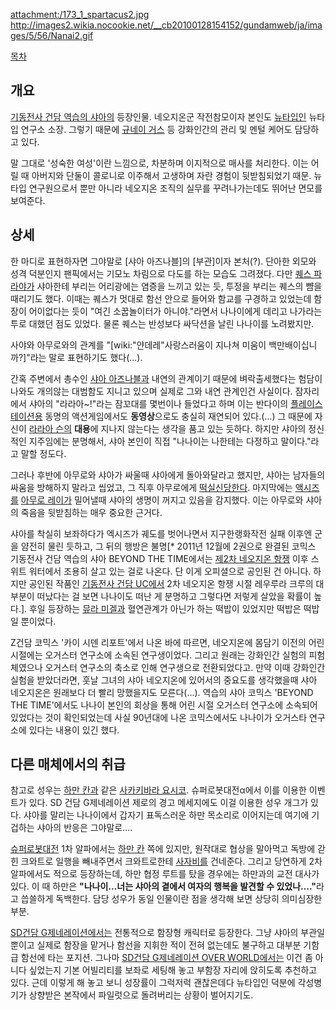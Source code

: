 attachment:/173_1_spartacus2.jpg
http://images2.wikia.nocookie.net/__cb20100128154152/gundamweb/ja/images/5/56/Nanai2.gif

[[목차]]
== 개요 ==
[[기동전사 건담 역습의 샤아]]의 등장인물. 네오지온군 작전참모이자 본인도 [[뉴타입]]인 뉴타입 연구소 소장. 그렇기 때문에 [[규네이 거스]] 등 강화인간의 관리 및 멘털 케어도 담당하고 있다.

말 그대로 '성숙한 여성'이란 느낌으로, 차분하며 이지적으로 매사를 처리한다. 이는 어릴 때 아버지와 단둘이 콜로니로 이주해서 고생하며 자란 경험이 뒷받침되었기 때문. 뉴타입 연구원으로서 뿐만 아니라 네오지온 조직의 실무를 꾸려나가는데도 뛰어난 면모를 보여준다. 


== 상세 ==
한 마디로 표현하자면 그야말로 [샤아 아즈나블]의 [부관]이자 본처(?). 단아한 외모와 성격 덕분인지 팬픽에서는 기모노 차림으로 다도를 하는 모습도 그려졌다. 다만 [[퀘스 파라야]]가 샤아한테 부리는 어리광에는 염증을 느끼고 있는 듯, 투정을 부리는 퀘스의 뺨을 때리기도 했다. 이때는 퀘스가 멋대로 함선 안으로 들어와 함교를 구경하고 있었는데 함장이 어이없다는 듯이 "여긴 소꿉놀이터가 아니야."라면서 나나이에게 데리고 나가라는 투로 대했던 점도 있었다. 물론 퀘스는 반성보다 싸닥션을 날린 나나이를 노려봤지만.

사야와 아무로와의 관계를 "[wiki:"얀데레"사랑스러움이 지나쳐 미움이 백만배이십니까?]"라는 말로 표현하기도 했다(...).

간혹 주변에서 총수인 [[샤아 아즈나블]]과 내연의 관계이기 때문에 벼락출세했다는 험담이 나와도 개의않는 대범함도 지니고 있으며 실제로 그와 내연 관계인건 사실이다. 잠자리에서 샤아의 "라라아~!"라는 잠꼬대를 몇번이나 들었다고 하며 이는 반다이의 [[플레이스테이션]]용 동명의 액션게임에서도 '''동영상'''으로도 충실히 재연되어 있다.(…) 그 때문에 자신이 [[라라아 슨]]의 '''대용'''에 지나지 않는다는 생각을 품고 있는 듯하다. 하지만 샤아의 정신적인 지주임에는 분명해서, 샤아 본인이 직접 "나나이는 나한테는 다정하고 말이다."라고 말할 정도다.

그러나 후반에 아무로와 샤아가 싸울때 샤아에게 돌아와달라고 했지만, 샤아는 남자들의 싸움을 방해하지 말라고 씹었고, 그 직후 아무로에게 [[떡실신]]당한다. 마지막에는 [[액시즈]]를 [[아무로 레이]]가 밀어낼때 샤아의 생명이 꺼지고 있음을 감지했다. 이는 아무로와 샤아의 죽음을 뒷받침하는 매우 중요한 근거다.

샤아를 착실히 보좌하다가 엑시즈가 궤도를 벗어나면서 지구한랭화작전 실패 이후엔 군을 얌전히 물린 듯하고, 그 뒤의 행방은 불명[* 2011년 12월에 2권으로 완결된 코믹스 기동전사 건담 역습의 샤아 BEYOND THE TIME에서는 [[제2차 네오지온 항쟁]] 이후 스위트 워터에서 조용히 살고 있는 걸로 나온다. 단 이게 오피셜으로 공인된 건 아니다. 하지만 공인된 작품인 [[기동전사 건담 UC]]에서 2차 네오지온 항쟁 시절 레우루라 크루의 대부분이 떠났다는 걸 보면 나나이도 떠난 게 분명하고 그렇다면 저렇게 살았을 확률이 높다.]. 후일 등장하는 [[뮤라 미겔]]과 혈연관계가 아닌가 하는 떡밥이 있었지만 떡밥은 떡밥일 뿐이었다.

Z건담 코믹스 '카이 시덴 리포트'에서 나온 바에 따르면, 네오지온에 몸담기 이전의 어린 시절에는 오거스터 연구소에 소속된 연구생이었다. 그리고 원래는 강화인간 실험의 피험체였으나 오거스터 연구소의 축소로 인해 연구생으로 전환되었다고. 만약 이때 강화인간 실험을 받았더라면, 훗날 그녀의 샤아 네오지온에 있어서의 중요도를 생각했을때 샤아 네오지온은 원래보다 더 빨리 망했을지도 모른다(...). 역습의 샤아 코믹스 'BEYOND THE TIME'에서도 나나이 본인의 회상을 통해 어린 시절 오거스터 연구소에 소속되어 있었다는 것이 확인되었는데 사실 90년대에 나온 코믹스에서도 나나이가 오거스타 연구소에 있다는 내용이 있긴 했다.


== 다른 매체에서의 취급 ==
참고로 성우는 [[하만 칸]]과 같은 [[사카키바라 요시코]]. 슈퍼로봇대전α에서 이를 이용한 이벤트가 있다. SD 건담 G제네레이션 제로의 경고 메세지에도 이걸 이용한 성우 개그가 있다. 샤아를 말리는 나나이에서 갑자기 표독스러운 하만 목소리로 이어지는데 여기에 기겁하는 샤아의 반응은 그야말로….

[[슈퍼로봇대전]] 1차 알파에서는 [[하만 칸]] 쪽에 있지만, 원작대로 협상을 말아먹고 독방에 갇힌 크와트로 일행을 빼내주면서 크와트로한테 [[사자비]]를 건네준다. 그리고 당연하게 2차 알파에서도 적으로 등장하는데, 하만 협정 루트를 탔을 경우에는 하만과의 교전 대사가 있다. 이 때 하만은 '''"나나이…너는 샤아의 곁에서 여자의 행복을 발견할 수 있었나…."'''라고 씁쓸하게 독백한다. 담당 성우가 동일 인물이란 점을 생각해 보면 상당히 의미심장한 부분.

[[SD건담 G제네레이션]]에서는 전통적으로 함장형 캐릭터로 등장한다. 그냥 샤아의 부관일 뿐이고 실제로 함장을 맡거나 함선을 지휘한 적이 전혀 없는데도 불구하고 대부분 기함급 함선에 타는 포지션. 그나마 [[SD건담 G제네레이션 OVER WORLD]]에서는 이건 좀 아니다 싶었는지 기본 어빌리티를 보좌로 세팅해 놓고 부함장 자리에 앉히도록 추천하고 있다. 근데 이렇게 해 놓고 보니 성장률이 그럭저럭 괜찮은데다 뉴타입인 덕분에 각성병기가 상향받은 본작에서 파일럿으로 돌려버리는 상황이 벌어지기도.
